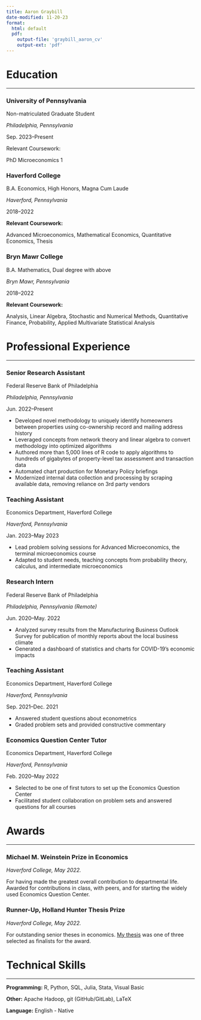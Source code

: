```yaml
---
title: Aaron Graybill
date-modified: 11-20-23
format:
  html: default
  pdf:
    output-file: 'graybill_aaron_cv'
    output-ext: 'pdf'
---
```


# Education

-------------

### University of Pennsylvania
:::: {layout="[[50,-2,50]]"}

::: {.cv-left}
Non-matriculated Graduate Student

*Philadelphia, Pennsylvania*
:::

::: {.cv-right}
Sep. 2023--Present
:::

::::

Relevant Coursework:

PhD Microeconomics 1

### Haverford College

:::: {layout="[[50,-2,50]]"}

::: {.cv-left}
B.A. Economics, High Honors, Magna Cum Laude

*Haverford, Pennsylvania*
:::

::: {.cv-right}
2018--2022
:::

::::

**Relevant Coursework:**

Advanced Microeconomics, Mathematical Economics, Quantitative Economics, Thesis

### Bryn Mawr College

:::: {layout="[[50,-2,50]]"}

::: {.cv-left}
B.A. Mathematics, Dual degree with above

*Bryn Mawr, Pennsylvania*
:::

::: {.cv-right}
2018--2022
:::

::::

**Relevant Coursework:**

Analysis, Linear Algebra, Stochastic and Numerical Methods, Quantitative Finance, Probability, Applied Multivariate Statistical Analysis

# Professional Experience

---

### Senior Research Assistant
:::: {layout="[[50,-2,50]]"}

::: {.cv-left}
Federal Reserve Bank of Philadelphia

*Philadelphia, Pennsylvania*
:::

::: {.cv-right}
Jun. 2022--Present
:::

::::
- Developed novel methodology to uniquely identify homeowners between properties using co-ownership record and mailing address history
- Leveraged concepts from network theory and linear algebra to convert methodology into optimized algorithms
- Authored more than 5,000 lines of  R code to apply algorithms to hundreds of gigabytes of property-level tax assessment and transaction data
- Automated chart production for Monetary Policy briefings
- Modernized internal data collection and processing by scraping available data, removing reliance on 3rd party vendors


### Teaching Assistant

:::: {layout="[[50,-2,50]]"}

::: {.cv-left}
Economics Department, Haverford College

*Haverford, Pennsylvania*
:::

::: {.cv-right}
Jan. 2023--May 2023
:::

::::

- Lead problem solving sessions for Advanced Microeconomics, the terminal microeconomics course
- Adapted to student needs, teaching concepts from probability theory, calculus, and intermediate microeconomics


### Research Intern
:::: {layout="[[50,-2,50]]"}

::: {.cv-left}
Federal Reserve Bank of Philadelphia

*Philadelphia, Pennsylvania (Remote)*
:::

::: {.cv-right}
Jun. 2020--May. 2022
:::

::::

- Analyzed survey results from the Manufacturing Business Outlook Survey for publication of monthly reports about the local business climate
- Generated a dashboard of statistics and charts for COVID-19’s economic impacts

### Teaching Assistant

:::: {layout="[[50,-2,50]]"}

::: {.cv-left}
Economics Department, Haverford College

*Haverford, Pennsylvania*
:::

::: {.cv-right}
Sep. 2021--Dec. 2021
:::

::::

- Answered student questions about econometrics
- Graded problem sets and provided constructive commentary


### Economics Question Center Tutor

:::: {layout="[[50,-2,50]]"}

::: {.cv-left}
Economics Department, Haverford College

*Haverford, Pennsylvania*
:::

::: {.cv-right}
Feb. 2020--May 2022
:::

::::

- Selected to be one of first tutors to set up the Economics Question Center
- Facilitated student collaboration on problem sets and answered questions for all courses

# Awards

---

### Michael M. Weinstein Prize in Economics

*Haverford College, May 2022.*

For having made the greatest overall contribution to departmental life. Awarded for contributions in class, with peers, and for starting the widely used Economics Question Center.

### Runner-Up, Holland Hunter Thesis Prize

*Haverford College, May 2022.*

For outstanding senior theses in economics. [My thesis](../assets/Graybill_Undergraduate_Thesis.pdf) was one of three selected as finalists for the award.



# Technical Skills

---

**Programming:** R, Python, SQL, Julia, Stata, Visual Basic

**Other:** Apache Hadoop, git (GitHub/GitLab), LaTeX

**Language:** English - Native